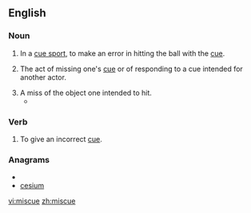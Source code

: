 ==English==

===Noun===
{{en-noun}}

# {{sport}} In a [[cue sport]], to make an error in hitting the ball with the [[cue]].
# {{theater}} The act of missing one's [[cue]] or of responding to a cue intended for another actor.
# A miss of the object one intended to hit.
#*{{quote-news
|year=2010
|date=December 28
|author=Owen Phillips
|title=Sunderland 0 - 2 Blackpool
|work=BBC
|url=http://news.bbc.co.uk/sport1/hi/football/eng_prem/9317216.stm
|page=
|passage=Some comical defending involving two terrible clearances saw Kingson called on to block Welbeck's strike and then Evatt made amends for his shocking miscue by heading Bent's powerful follow-up over the bar.}}


===Verb===
{{en-verb|miscues|miscuing|miscued|miscued}}

# {{theater}} To give an incorrect [[cue]].

===Anagrams===
* {{alphagram|ceimsu}}
* [[cesium#English|cesium]]

[[vi:miscue]]
[[zh:miscue]]